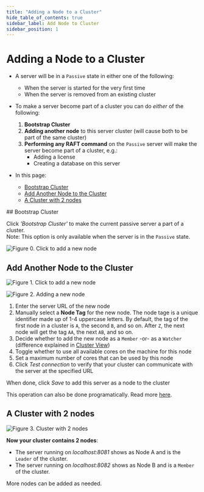 ```yaml
---
title: "Adding a Node to a Cluster"
hide_table_of_contents: true
sidebar_label: Add Node to Cluster
sidebar_position: 1
---
```



# Adding a Node to a Cluster
<Admonition type="note" title="Note">

* A server will be in a `Passive` state in either one of the following:  
  * When the server is started for the very first time  
  * When the server is removed from an existing cluster  

* To make a server become part of a cluster you can do _either_ of the following:  

  1. **Bootstrap Cluster**  
  2. **Adding another node** to this server cluster (will cause both to be part of the same cluster)  
  3. **Performing any RAFT command** on the `Passive` server will make the server become part of a cluster, e.g.:  
     * Adding a license  
     * Creating a database on this server  

* In this page:  
  * [Bootstrap Cluster](../../../studio/server/cluster/add-node-to-cluster.mdx#bootstrap-cluster)  
  * [Add Another Node to the Cluster](../../../studio/server/cluster/add-node-to-cluster.mdx#add-another-node-to-the-cluster)  
  * [A Cluster with 2 nodes](../../../studio/server/cluster/add-node-to-cluster.mdx#a-cluster-with-2-nodes)  

</Admonition>
## Bootstrap Cluster

Click _'Bootstrap Cluster'_ to make the current passive server a part of a cluster.  
Note: This option is only available when the server is in the `Passive` state.  

![Figure 0. Click to add a new node](./assets/cluster-add-node-0.png)


## Add Another Node to the Cluster

![Figure 1. Click to add a new node](./assets/cluster-add-node-1.png)



![Figure 2. Adding a new node](./assets/cluster-add-node-2.png)

1. Enter the server URL of the new node  
2. Manually select a **Node Tag** for the new node. 
   The node tage is a unique identifier made up of 1-4 uppercase letters. By default, the tag of the 
   first node in a cluster is `A`, the second `B`, and so on. After `Z`, the next node will get the 
   tag `AA`, the next `AB`, and so on.  
3. Decide whether to add the new node as a `Member` -or- as a `Watcher` (difference explained in [Cluster View](cluster-view))  
4. Toggle whether to use all available cores on the machine for this node  
5. Set a maximum number of cores that can be used by this node  
6. Click _Test connection_ to verify that your cluster can communicate with the server at the specified URL  

When done, click *Save* to add this server as a node to the cluster  

This operation can also be done programatically. Read more [here](../../../server/clustering/cluster-api.mdx).


## A Cluster with 2 nodes

![Figure 3. Cluster with 2 nodes](./assets/cluster-add-node-3.png)

**Now your cluster contains 2 nodes**:  

* The server running on _localhost:8081_ shows as Node A and is the `Leader` of the cluster.  
* The server running on _localhost:8082_ shows as Node B and is a `Member` of the cluster.  

<Admonition type="note" title="Note">
 More nodes can be added as needed.  
</Admonition>

